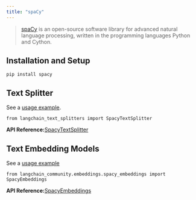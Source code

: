 ```yaml
---
title: "spaCy"
---
```


> [spaCy](https://spacy.io/) is an open-source software library for advanced natural language processing, written in the programming languages Python and Cython.

## Installation and Setup

```
pip install spacy
```

## Text Splitter

See a [usage example](/src/oss/how_to/split_by_token/#spacy).

```
from langchain_text_splitters import SpacyTextSplitter
```

**API Reference:**[SpacyTextSplitter](https://python.langchain.com/api_reference/text_splitters/spacy/langchain_text_splitters.spacy.SpacyTextSplitter.html)

## Text Embedding Models

See a [usage example](/src/oss/integrations/text_embedding/spacy_embedding)

```
from langchain_community.embeddings.spacy_embeddings import SpacyEmbeddings
```

**API Reference:**[SpacyEmbeddings](https://python.langchain.com/api_reference/community/embeddings/langchain_community.embeddings.spacy_embeddings.SpacyEmbeddings.html)
